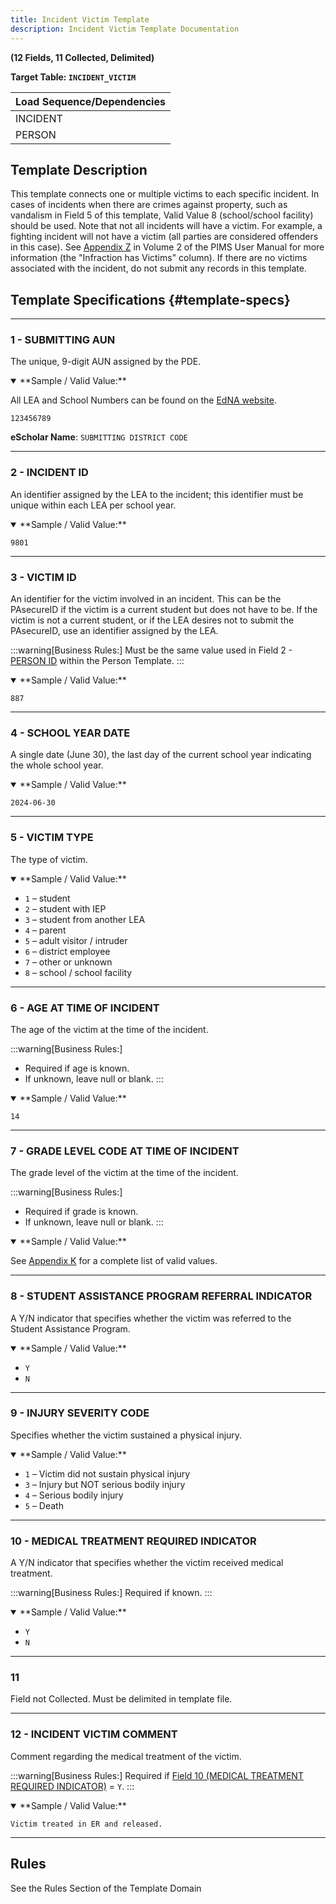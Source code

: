 ```yaml
---
title: Incident Victim Template 
description: Incident Victim Template Documentation
---
```


**(12 Fields, 11 Collected, Delimited)**

**Target Table: `INCIDENT_VICTIM`**

| **Load Sequence/Dependencies** |
|--------------------------------|
| INCIDENT                       |
| PERSON                         |

## Template Description
This template connects one or multiple victims to each specific incident. In cases of incidents when there are crimes against property, such as vandalism in Field 5 of this template, Valid Value 8 (school/school facility) should be used. Note that not all incidents will have a victim. For example, a fighting incident will not have a victim (all parties are considered offenders in this case). See [Appendix Z](docs/appendix/appendix-Z.mdx) in Volume 2 of the PIMS User Manual for more information (the "Infraction has Victims" column). If there are no victims associated with the incident, do not submit any records in this template.

## Template Specifications {#template-specs}

---
### 1 - SUBMITTING AUN
<p><Badge color="required" /> <Badge color="key" /> <Badge length={9} /></p>

The unique, 9-digit AUN assigned by the PDE.

<details open>
<summary>**Sample / Valid Value:**</summary>

All LEA and School Numbers can be found on the [EdNA website](http://www.edna.pa.gov/Screens/wfHome.aspx).

`123456789`
</details>

**eScholar Name**: `SUBMITTING DISTRICT CODE`

---
### 2 - INCIDENT ID
<p><Badge color="required" /> <Badge color="key" /> <Badge length={30} /></p>

An identifier assigned by the LEA to the incident; this identifier must be unique within each LEA per school year.

<details open>
<summary>**Sample / Valid Value:**</summary>

`9801`
</details>

---
### 3 - VICTIM ID
<p><Badge color="required" /> <Badge color="key" /> <Badge length={20} /></p>

An identifier for the victim involved in an incident. This can be the PAsecureID if the victim is a current student but does not have to be.  If the victim is not a current student, or if the LEA desires not to submit the PAsecureID, use an identifier assigned by the LEA.

:::warning[Business Rules:]
Must be the same value used in Field 2 - [PERSON ID](docs/templates/discipline/person.mdx#2---person-id) within the Person Template.
:::

<details open>
<summary>**Sample / Valid Value:**</summary>

`887`
</details>

---
### 4 - SCHOOL YEAR DATE
<p><Badge color="required" /> <Badge color="key" /> <Badge length={10} /></p>

A single date (June 30), the last day of the current school year indicating the whole school year.

<details open>
<summary>**Sample / Valid Value:**</summary>

`2024-06-30`
</details>

---
### 5 - VICTIM TYPE
<p><Badge color="required" /> <Badge color="updateable" /> <Badge length={1} /></p>

The type of victim.

<details open>
<summary>**Sample / Valid Value:**</summary>

- `1` – student
- `2` – student with IEP
- `3` – student from another LEA
- `4` – parent
- `5` – adult visitor / intruder
- `6` – district employee
- `7` – other or unknown
- `8` – school / school facility
</details>

---
### 6 - AGE AT TIME OF INCIDENT
<p><Badge color="conditional" /> <Badge color="updateable" /> <Badge length={3} /></p>

The age of the victim at the time of the incident.

:::warning[Business Rules:]
- Required if age is known. 
- If unknown, leave null or blank.
:::

<details open>
<summary>**Sample / Valid Value:**</summary>

`14`
</details>

---
### 7 - GRADE LEVEL CODE AT TIME OF INCIDENT
<p><Badge color="conditional" /> <Badge color="updateable" /> <Badge length={3} /></p>

The grade level of the victim at the time of the incident.

:::warning[Business Rules:]
- Required if grade is known. 
- If unknown, leave null or blank.
:::

<details open>
<summary>**Sample / Valid Value:**</summary>

See [Appendix K](docs/appendix/appendix-K.mdx) for a complete list of valid values.
</details>

---
### 8 - STUDENT ASSISTANCE PROGRAM REFERRAL INDICATOR
<p><Badge color="required" /> <Badge color="updateable" /> <Badge length={1} /></p>

A Y/N indicator that specifies whether the victim was referred to the Student Assistance Program.

<details open>
<summary>**Sample / Valid Value:**</summary>

- `Y`
- `N`
</details>

---
### 9 - INJURY SEVERITY CODE
<p><Badge color="required" /> <Badge color="updateable" /> <Badge length={1} /></p>

Specifies whether the victim sustained a physical injury.

<details open>
<summary>**Sample / Valid Value:**</summary>

- `1` – Victim did not sustain physical injury
- `3` – Injury but NOT serious bodily injury
- `4` – Serious bodily injury
- `5` – Death
</details>

---
### 10 - MEDICAL TREATMENT REQUIRED INDICATOR
<p><Badge color="required" /> <Badge color="updateable" /> <Badge length={1} /></p>

A Y/N indicator that specifies whether the victim received medical treatment.

:::warning[Business Rules:]
Required if known.
:::

<details open>
<summary>**Sample / Valid Value:**</summary>

- `Y`
- `N`
</details>

---
### 11
Field not Collected. Must be delimited in template file.

---
### 12 - INCIDENT VICTIM COMMENT
<p><Badge color="conditional" /> <Badge color="updateable" /> <Badge length={500} /></p>

Comment regarding the medical treatment of the victim.

:::warning[Business Rules:]
Required if [Field 10 (MEDICAL TREATMENT REQUIRED INDICATOR)](#10---medical-treatment-required-indicator) = `Y`.
:::

<details open>
<summary>**Sample / Valid Value:**</summary>

`Victim treated in ER and released.`
</details>

---
## Rules
See the Rules Section of the Template Domain